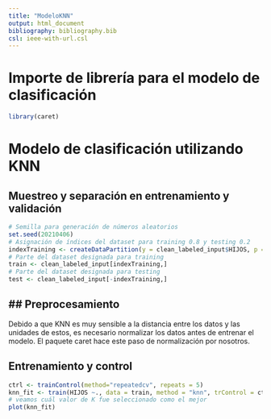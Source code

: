 ```yaml
---
title: "ModeloKNN"
output: html_document
bibliography: bibliography.bib
csl: ieee-with-url.csl
---
```

# Importe de librería para el modelo de clasificación
```r
library(caret)
```
# Modelo de clasificación utilizando KNN

## Muestreo y separación en entrenamiento y validación
```r
# Semilla para generación de números aleatorios
set.seed(20210406)
# Asignación de índices del dataset para training 0.8 y testing 0.2 
indexTraining <- createDataPartition(y = clean_labeled_input$HIJOS, p = 0.8, list = FALSE)
# Parte del dataset designada para training
train <- clean_labeled_input[indexTraining,]
# Parte del dataset designada para testing
test <- clean_labeled_input[-indexTraining,]
```

## Preprocesamiento
---
Debido a que KNN es muy sensible a la distancia entre los datos y las unidades de estos, es necesario normalizar los datos antes de entrenar el modelo. El paquete caret hace este paso de normalización por nosotros.

## Entrenamiento y control
```r
ctrl <- trainControl(method="repeatedcv", repeats = 5)
knn_fit <- train(HIJOS ~., data = train, method = "knn", trControl = ctrl, preProcess = c("center","scale"), tuneLength = 20, na.action = na.omit)
# veamos cuál valor de K fue seleccionado como el mejor
plot(knn_fit)
```